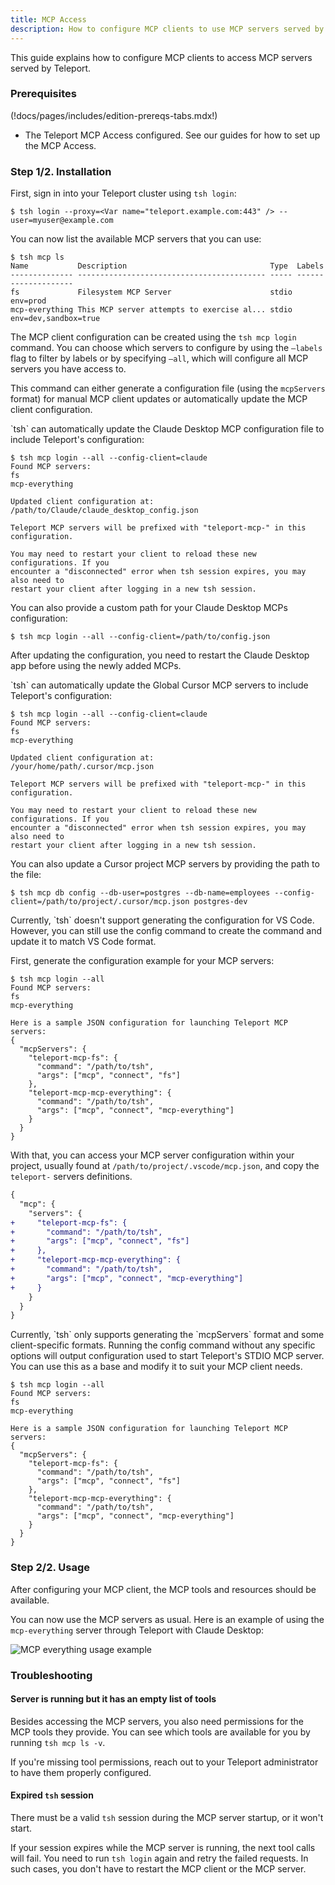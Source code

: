 ```yaml
---
title: MCP Access
description: How to configure MCP clients to use MCP servers served by Teleport.
---
```


This guide explains how to configure MCP clients to access MCP servers served by
Teleport.

### Prerequisites

(!docs/pages/includes/edition-prereqs-tabs.mdx!)

- The Teleport MCP Access configured. See our guides for how to set up the MCP
  Access.

### Step 1/2. Installation

First, sign in into your Teleport cluster using `tsh login`:

```code
$ tsh login --proxy=<Var name="teleport.example.com:443" /> --user=myuser@example.com
```

You can now list the available MCP servers that you can use:

```code
$ tsh mcp ls
Name           Description                                Type  Labels
-------------- ------------------------------------------ ----- --------------------
fs             Filesystem MCP Server                      stdio env=prod
mcp-everything This MCP server attempts to exercise al... stdio env=dev,sandbox=true
```

The MCP client configuration can be created using the `tsh mcp login` command.
You can choose which servers to configure by using the `—labels` flag to filter
by labels or by specifying `—all`, which will configure all MCP servers you have
access to.

This command can either generate a configuration file (using the `mcpServers`
format) for manual MCP client updates or automatically update the MCP client
configuration.

<Tabs>
<TabItem label="Claude Desktop">
`tsh` can automatically update the Claude Desktop MCP configuration file to
include Teleport's configuration:

```code
$ tsh mcp login --all --config-client=claude
Found MCP servers:
fs
mcp-everything

Updated client configuration at:
/path/to/Claude/claude_desktop_config.json

Teleport MCP servers will be prefixed with "teleport-mcp-" in this
configuration.

You may need to restart your client to reload these new configurations. If you
encounter a "disconnected" error when tsh session expires, you may also need to
restart your client after logging in a new tsh session.
```

You can also provide a custom path for your Claude Desktop MCPs configuration:
```code
$ tsh mcp login --all --config-client=/path/to/config.json
```

After updating the configuration, you need to restart the Claude Desktop app
before using the newly added MCPs.
</TabItem>

<TabItem label="Cursor">
`tsh` can automatically update the Global Cursor MCP servers to include
Teleport's configuration:

```code
$ tsh mcp login --all --config-client=claude
Found MCP servers:
fs
mcp-everything

Updated client configuration at:
/your/home/path/.cursor/mcp.json

Teleport MCP servers will be prefixed with "teleport-mcp-" in this
configuration.

You may need to restart your client to reload these new configurations. If you
encounter a "disconnected" error when tsh session expires, you may also need to
restart your client after logging in a new tsh session.
```

You can also update a Cursor project MCP servers by providing the path to the
file:
```code
$ tsh mcp db config --db-user=postgres --db-name=employees --config-client=/path/to/project/.cursor/mcp.json postgres-dev
```
</TabItem>


<TabItem label="VS Code">
Currently, `tsh` doesn't support generating the configuration for VS Code.
However, you can still use the config command to create the command and update
it to match VS Code format.

First, generate the configuration example for your MCP servers:

```code
$ tsh mcp login --all
Found MCP servers:
fs
mcp-everything

Here is a sample JSON configuration for launching Teleport MCP servers:
{
  "mcpServers": {
    "teleport-mcp-fs": {
      "command": "/path/to/tsh",
      "args": ["mcp", "connect", "fs"]
    },
    "teleport-mcp-mcp-everything": {
      "command": "/path/to/tsh",
      "args": ["mcp", "connect", "mcp-everything"]
    }
  }
}
```

With that, you can access your MCP server configuration within your project,
usually found at `/path/to/project/.vscode/mcp.json`, and copy the
`teleport-` servers definitions.

```diff
{
  "mcp": {
    "servers": {
+     "teleport-mcp-fs": {
+       "command": "/path/to/tsh",
+       "args": ["mcp", "connect", "fs"]
+     },
+     "teleport-mcp-mcp-everything": {
+       "command": "/path/to/tsh",
+       "args": ["mcp", "connect", "mcp-everything"]
+     }
    }
  }
}
```
</TabItem>

<TabItem label="Others">
Currently, `tsh` only supports generating the `mcpServers` format and some
client-specific formats. Running the config command without any specific options
will output configuration used to start Teleport's STDIO MCP server. You can use
this as a base and modify it to suit your MCP client needs.

```code
$ tsh mcp login --all
Found MCP servers:
fs
mcp-everything

Here is a sample JSON configuration for launching Teleport MCP servers:
{
  "mcpServers": {
    "teleport-mcp-fs": {
      "command": "/path/to/tsh",
      "args": ["mcp", "connect", "fs"]
    },
    "teleport-mcp-mcp-everything": {
      "command": "/path/to/tsh",
      "args": ["mcp", "connect", "mcp-everything"]
    }
  }
}
```
</TabItem>
</Tabs>

### Step 2/2. Usage

After configuring your MCP client, the MCP tools and resources should be
available.

You can now use the MCP servers as usual. Here is an example of using the
`mcp-everything` server through Teleport with Claude Desktop:

![MCP everything usage example](../../../img/connect-your-client/model-context-protocol/usage-example-everything.png)

### Troubleshooting

#### Server is running but it has an empty list of tools

Besides accessing the MCP servers, you also need permissions for the MCP tools
they provide. You can see which tools are available for you by running
`tsh mcp ls -v`.

If you're missing tool permissions, reach out to your Teleport administrator to
have them properly configured.

#### Expired `tsh` session

There must be a valid `tsh` session during the MCP server startup, or it won't
start.

If your session expires while the MCP server is running, the next tool calls
will fail. You need to run `tsh login` again and retry the failed requests. In
such cases, you don't have to restart the MCP client or the MCP server.
